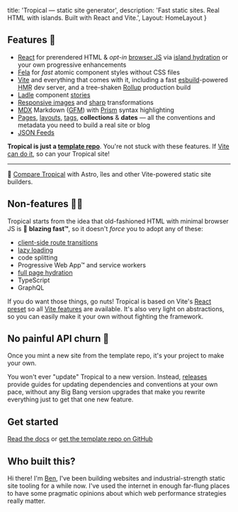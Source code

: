 
  title: 'Tropical — static site generator',
  description: 'Fast static sites. Real HTML with islands. Built with React and Vite.',
  Layout: HomeLayout
}

## Features 🍹

- [React](https://reactjs.org/) for prerendered HTML & *opt-in* [browser JS](/docs/browser-js) via [island hydration](https://github.com/bensmithett/tropical-utils/tree/main/packages/tropical-islands) or your own progressive enhancements
- [Fela](http://fela.js.org/) for *fast* atomic component styles without CSS files
- [Vite](https://vitejs.dev/) and everything that comes with it, including a fast [esbuild](https://esbuild.github.io/)-powered <abbr title='Hot Module Replacement'>HMR</abbr> dev server, and a tree-shaken [Rollup](https://rollupjs.org/) production build
- [Ladle](https://ladle.dev/) component [stories](https://github.com/ComponentDriven/csf)
- [Responsive images](/docs/images) and [sharp](https://github.com/lovell/sharp) transformations
- [MDX](https://mdxjs.com/) Markdown ([GFM](https://github.github.com/gfm/)) with [Prism](https://prismjs.com/) syntax highlighting
- [Pages](/docs/pages), [layouts](/docs/layouts), [tags](/docs/pages#page-meta), **collections** & **dates** — all the conventions and metadata you need to build a real site or blog
- [JSON Feeds](https://jsonfeed.org/)

**Tropical is just a [template repo](https://docs.github.com/en/github/creating-cloning-and-archiving-repositories/creating-a-repository-on-github/creating-a-repository-from-a-template)**. You're not stuck with these features. If [Vite can do it](https://vitejs.dev/guide/features.html), so can your Tropical site!

---

🤔 [Compare Tropical](/docs/comparisons/) with Astro, îles and other Vite-powered static site builders.

## Non-features 🙅‍♀️

Tropical starts from the idea that old-fashioned HTML with minimal browser JS is 🚀 **blazing fast™**, so it doesn't *force* you to adopt any of these:

- [client-side route transitions](https://twitter.com/ryanflorence/status/1186515553285857280)
- [lazy loading](https://www.bensmithett.com/an-argument-against-lazy-loading/)
- code splitting
- Progressive Web App™ and service workers
- [full page hydration](https://github.com/bensmithett/tropical/blob/docs/app/decisions/003_dont_default_to_full_page_react_hydration.md)
- TypeScript
- GraphQL

If you do want those things, go nuts! Tropical is based on Vite's [React preset](https://vitejs.dev/guide/#scaffolding-your-first-vite-project) so all [Vite features](https://vitejs.dev/guide/features.html) are available. It's also very light on abstractions, so you can easily make it your own without fighting the framework.

## No painful API churn 🤕

Once you mint a new site from the template repo, it's your project to make your own.

You won't ever "update" Tropical to a new version. Instead, [releases](https://github.com/bensmithett/tropical/releases) provide guides for updating dependencies and conventions at your own pace, without any Big Bang version upgrades that make you rewrite everything just to get that one new feature.

## Get started

[Read the docs](/docs/) or [get the template repo on GitHub](https://github.com/bensmithett/tropical)

## Who built this?

Hi there! I'm [Ben](https://www.bensmithett.com/), I've been building websites and industrial-strength static site tooling for a while now. I've used the internet in enough far-flung places to have some pragmatic opinions about which web performance strategies really matter.
